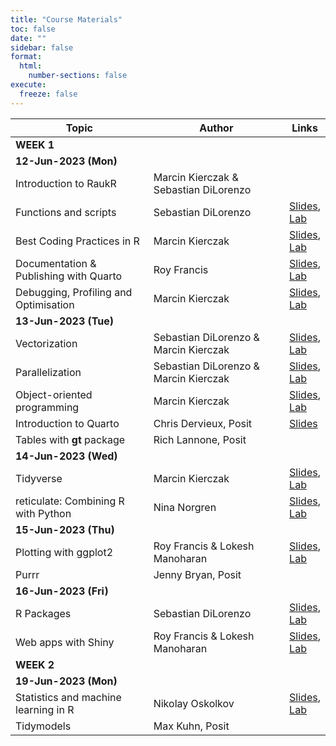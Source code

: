 ```yaml
---
title: "Course Materials"
toc: false
date: ""
sidebar: false
format:
  html:
    number-sections: false
execute:
  freeze: false
---
```


:::{.contents-table .column-body-outset}

|Topic                                  |Author                                 |Links|
|---------------------------------------|---------------------------------------|-----|
|[**WEEK 1**]{.highlight style="display:block;"}                                |||
|[**12-Jun-2023 (Mon)**]{.highlight}    |                                       ||
|Introduction to RaukR                  |Marcin Kierczak & Sebastian DiLorenzo  ||
|Functions and scripts                  |Sebastian DiLorenzo                    |[Slides](slides/scripting/index.html), [Lab](labs/scripting/index.html)|
|Best Coding Practices in R             |Marcin Kierczak                        |[Slides](slides/coding/index.html), [Lab](labs/coding/index.html)|
|Documentation & Publishing with Quarto |Roy Francis                            |[Slides](slides/publishing/index.html), [Lab](labs/publishing/index.html)|
|Debugging, Profiling and Optimisation  |Marcin Kierczak                        |[Slides](slides/debugging/index.html), [Lab](labs/debugging/index.html)|
|[**13-Jun-2023 (Tue)**]{.highlight}    |                                       ||
|Vectorization                          |Sebastian DiLorenzo & Marcin Kierczak  |[Slides](slides/vectorization/index.html), [Lab](labs/vectorization/index.html)|
|Parallelization                        |Sebastian DiLorenzo & Marcin Kierczak  |[Slides](slides/parallelization/index.html), [Lab](labs/parallelization/index.html)|
|Object-oriented programming            |Marcin Kierczak                        |[Slides](slides/oop/index.html), [Lab](labs/oop/index.html)|
|Introduction to Quarto                 |Chris Dervieux, Posit                  |[Slides](https://cderv.github.io/raukr-2023-quarto)|
|Tables with **gt** package             |Rich Lannone, Posit||
|[**14-Jun-2023 (Wed)**]{.highlight}    |                                       ||
|Tidyverse                              |Marcin Kierczak                        |[Slides](slides/tidyverse/index.html), [Lab](labs/tidyverse/index.html)|
|reticulate: Combining R with Python    |Nina Norgren                           |[Slides](slides/reticulate/index.html), [Lab](labs/reticulate/index.html)|
|[**15-Jun-2023 (Thu)**]{.highlight}    |                                       ||
|Plotting with ggplot2                  |Roy Francis & Lokesh Manoharan         |[Slides](slides/ggplot/index.html), [Lab](labs/ggplot/index.html)|
|Purrr                                  |Jenny Bryan, Posit                     ||
|[**16-Jun-2023 (Fri)**]{.highlight}    |                                       ||
|R Packages                             |Sebastian DiLorenzo                    |[Slides](slides/packages/index.html), [Lab](labs/packages/index.html)|
|Web apps with Shiny                    |Roy Francis & Lokesh Manoharan         |[Slides](slides/shiny/index.html), [Lab](labs/shiny/index.html)|
|[**WEEK 2**]{.highlight style="display:block;"}                                |||
|[**19-Jun-2023 (Mon)**]{.highlight}    |                                       ||
|Statistics and machine learning in R   |Nikolay Oskolkov                       |[Slides](slides/ml/index.html), [Lab](labs/ml/index.html)|
|Tidymodels                             |Max Kuhn, Posit                        ||

:::
